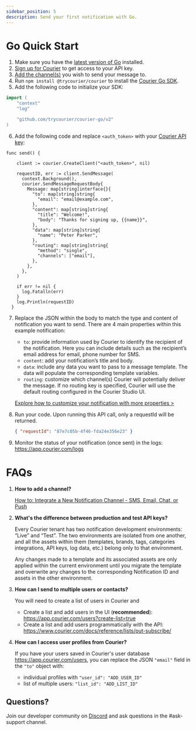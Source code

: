 ```yaml
---
sidebar_position: 5
description: Send your first notification with Go.
---
```

# Go Quick Start

1. Make sure you have the [latest version of Go](https://go.dev/doc/install) installed.
2. [Sign up for Courier](https://app.courier.com/signup) to get access to your API key.
3. [Add the channel(s)](https://app.courier.com/channels) you wish to send your message to.
4. Run `npm install @trycourier/courier` to install the [Courier Go SDK](https://github.com/trycourier/courier-go).
5. Add the following code to initialize your SDK:

```go
import (
    "context"
    "log"

    "github.com/trycourier/courier-go/v2"
)
```

6. Add the following code and replace `<auth_token>` with your [Courier API key](https://app.courier.com/settings/api-keys):

```golang
func send() {

    client := courier.CreateClient("<auth_token>", nil)

    requestID, err := client.SendMessage(
      context.Background(),
      courier.SendMessageRequestBody{
        Message: map[string]interface{}{
          "to": map[string]string{
            "email": "email@example.com",
          },
          "content": map[string]string{
            "title": "Welcome!",
            "body": "Thanks for signing up, {{name}}",
          },
          "data": map[string]string{
            "name": "Peter Parker",
          },
          "routing": map[string]string{
            "method": "single",
            "channels": ["email"],
          },
        },
      },
    )

    if err != nil {
      log.Fatalln(err)
    }
    log.Println(requestID)
  }
```

7. Replace the JSON within the body to match the type and content of notification you want to send.
    There are 4 main properties within this example notification:

    - `to`: provide information used by Courier to identify the recipient of the notification. Here you can include details such as the recipient’s email address for email, phone number for SMS.
    - `content`: add your notification’s title and body.
    - `data`: include any data you want to pass to a message template. The data will populate the corresponding template variables.
    - `routing`: customize which channel(s) Courier will potentially deliver the message. If no routing key is specified, Courier will use the default routing configured in the Courier Studio UI.

    [Explore how to customize your notification with more properties >](../../../reference/send/message/)
8. Run your code. Upon running this API call, only a requestId will be returned.
    ```json
    { "requestId": "87e7c05b-4f46-fda24e356e23" }
    ```
9. Monitor the status of your notification (once sent) in the logs: https://app.courier.com/logs

# FAQs

1. **How to add a channel?**
    
    [How to: Integrate a New Notification Channel - SMS, Email, Chat, or Push](https://www.youtube.com/watch?v=nAbRLOMv96w)
2. **What's the difference between production and test API keys?**
    
    Every Courier tenant has two notification development environments: “Live” and “Test”. The two environments are isolated from one another, and all the assets within them (templates, brands, tags, categories integrations, API keys, log data, etc.) belong only to that environment.

    Any changes made to a template and its associated assets are only applied within the current environment until you migrate the template and overwrite any changes to the corresponding Notification ID and assets in the other environment.
3. **How can I send to multiple users or contacts?**
    
    You will need to create a list of users in Courier and 
    - Create a list and add users in the UI (**recommended**): https://app.courier.com/users?create-list=true
    - Create a list and add users programmatically with the API: https://www.courier.com/docs/reference/lists/put-subscribe/
4. **How can I access user profiles from Courier?**
    
    If you have your users saved in Courier's user database https://app.courier.com/users, you can replace the JSON `"email"` field in the `"to"` object with:
    - individual profiles with `"user_id": "ADD_USER_ID"`
    - list of multiple users: `"list_id": "ADD_LIST_ID"`

## Questions?

Join our developer community on [Discord](https://discord.com/invite/courier) and ask questions in the #ask-support channel.